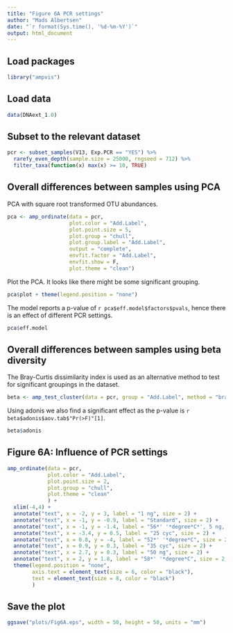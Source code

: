 ```yaml
---
title: "Figure 6A PCR settings"
author: "Mads Albertsen"
date: "`r format(Sys.time(), '%d-%m-%Y')`"
output: html_document
---
```


## Load packages
```r
library("ampvis")
```

## Load data
```r
data(DNAext_1.0)
```

## Subset to the relevant dataset
```r
pcr <- subset_samples(V13, Exp.PCR == "YES") %>%
  rarefy_even_depth(sample.size = 25000, rngseed = 712) %>%
  filter_taxa(function(x) max(x) >= 10, TRUE)
```

## Overall differences between samples using PCA
PCA with square root transformed OTU abundances.
```r
pca <- amp_ordinate(data = pcr,
                    plot.color = "Add.Label", 
                    plot.point.size = 5,
                    plot.group = "chull",
                    plot.group.label = "Add.Label",                  
                    output = "complete",
                    envfit.factor = "Add.Label",
                    envfit.show = F,
                    plot.theme = "clean")
```

Plot the PCA. It looks like there might be some significant grouping.
```r
pca$plot + theme(legend.position = "none")
```

The model reports a p-value of `r pca$eff.model$factors$pvals`, hence there is an effect of different PCR settings.
```r
pca$eff.model
```

## Overall differences between samples using beta diversity
The Bray-Curtis dissimilarity index is used as an alternative method to test for significant groupings in the dataset. 
```r
beta <- amp_test_cluster(data = pcr, group = "Add.Label", method = "bray", plot.color = "Add.Label", plot.label = "Add.Label")
```

Using adonis we also find a significant effect as the p-value is `r beta$adonis$aov.tab$"Pr(>F)"[1]`.
```r
beta$adonis
```

## Figure 6A: Influence of PCR settings
```r
amp_ordinate(data = pcr, 
             plot.color = "Add.Label", 
             plot.point.size = 2,
             plot.group = "chull",
             plot.theme = "clean"
             ) +
  xlim(-4,4) +
  annotate("text", x = -2, y = 3, label = "1 ng", size = 2) +
  annotate("text", x = -1, y = -0.9, label = "Standard", size = 2) +
  annotate("text", x = -1, y = -1.4, label = "56*' '*degree*C*', 5 ng, 30 cyc'", size = 2, parse = T) +
  annotate("text", x = -3.4, y = 0.5, label = "25 cyc", size = 2) +
  annotate("text", x = 0.8, y = -4, label = "52*' '*degree*C", size = 2, parse = T) +  
  annotate("text", x = 0.9, y = 0.3, label = "35 cyc", size = 2) +
  annotate("text", x = 2.7, y = 0.3, label = "50 ng", size = 2) +  
  annotate("text", x = 2, y = 1.8, label = "58*' '*degree*C", size = 2, parse = T) +     
  theme(legend.position = "none",
        axis.text = element_text(size = 6, color = "black"), 
        text = element_text(size = 8, color = "black")
        )
```

## Save the plot
```r
ggsave("plots/Fig6A.eps", width = 50, height = 50, units = "mm")
```